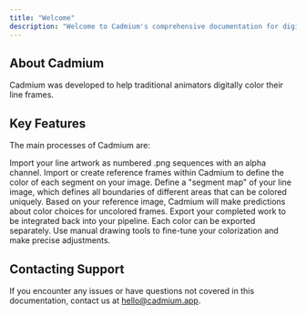 ```yaml
---
title: "Welcome"
description: "Welcome to Cadmium's comprehensive documentation for digital animation coloring"
---
```


## **About Cadmium**

Cadmium was developed to help traditional animators digitally color their line frames.

## Key Features

The main processes of Cadmium are:

<CardGroup cols={2}>
  <Card
    title="Import Line Artwork"
    icon="upload"
    href="/importing-frames"
  >
    Import your line artwork as numbered .png sequences with an alpha channel.
  </Card>
  <Card
    title="Reference Frames"
    icon="image"
    href="/reference-frames"
  >
    Import or create reference frames within Cadmium to define the color of each segment on your image.
  </Card>
  <Card
    title="Analyzing"
    icon="search"
    href="/analyzing-frames"
  >
    Define a "segment map" of your line image, which defines all boundaries of different areas that can be colored uniquely.
  </Card>
  <Card
    title="Colorizing"
    icon="palette"
    href="/colorizing"
  >
    Based on your reference image, Cadmium will make predictions about color choices for uncolored frames.
  </Card>
  <Card
    title="Export Your Work"
    icon="download"
    href="/exporting"
  >
    Export your completed work to be integrated back into your pipeline. Each color can be exported separately.
  </Card>
  <Card
    title="Drawing Tools"
    icon="pencil"
    href="/drawing-tools"
  >
    Use manual drawing tools to fine-tune your colorization and make precise adjustments.
  </Card>
</CardGroup>

## **Contacting Support**

If you encounter any issues or have questions not covered in this documentation, contact us at [hello@cadmium.app](mailto:hello@cadmium.app).